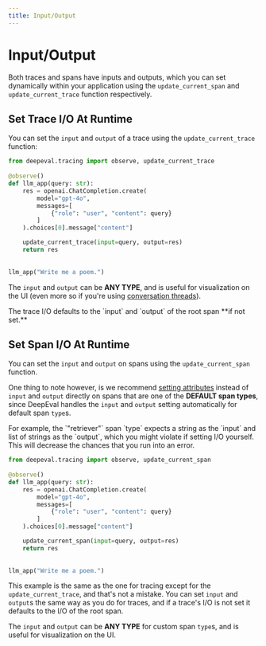 ```yaml
---
title: Input/Output
---
```



# Input/Output

Both traces and spans have inputs and outputs, which you can set dynamically within your application using the `update_current_span` and `update_current_trace` function respectively.

## Set Trace I/O At Runtime

You can set the `input` and `output` of a trace using the `update_current_trace` function:

```python showLineNumbers {12}
from deepeval.tracing import observe, update_current_trace
 
@observe()
def llm_app(query: str):
    res = openai.ChatCompletion.create(
        model="gpt-4o",
        messages=[
            {"role": "user", "content": query}
        ]
    ).choices[0].message["content"]

    update_current_trace(input=query, output=res)
    return res
 
 
llm_app("Write me a poem.")
```

The `input` and `output` can be **ANY TYPE**, and is useful for visualization on the UI (even more so if you're using [conversation threads](/llm-tracing/tracing-features/threads)).

<Callout>
The trace I/O defaults to the `input` and `output` of the root span **if not set.**
</Callout>

## Set Span I/O At Runtime


You can set the `input` and `output` on spans using the `update_current_span` function.

One thing to note however, is we recommend [setting attributes](/llm-tracing/tracing-features/attributes) instead of `input` and `output` directly on spans that are one of the **DEFAULT span types**, since DeepEval handles the `input` and `output` setting automatically for default span `type`s. 

<Callout type="warning">
For example, the `"retriever"` span `type` expects a string as the `input` and list of strings as the `output`, which you might violate if setting I/O yourself. This will decrease the chances that you run into an error.
</Callout>

```python showLineNumbers {12}
from deepeval.tracing import observe, update_current_span
 
@observe()
def llm_app(query: str):
    res = openai.ChatCompletion.create(
        model="gpt-4o",
        messages=[
            {"role": "user", "content": query}
        ]
    ).choices[0].message["content"]

    update_current_span(input=query, output=res)
    return res
 
 
llm_app("Write me a poem.")
```

This example is the same as the one for tracing except for the `update_current_trace`, and that's not a mistake. You can set `input` and `output`s the same way as you do for traces, and if a trace's I/O is not set it defaults to the I/O of the root span.

The `input` and `output` can be **ANY TYPE** for custom span `type`s, and is useful for visualization on the UI.
